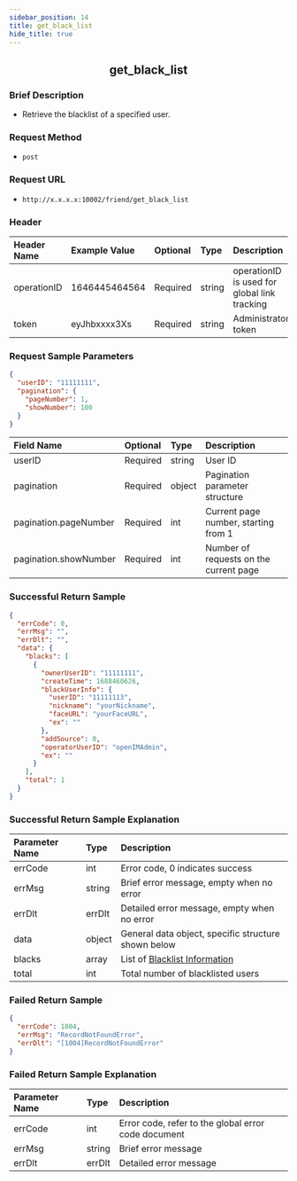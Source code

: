 ```yaml
---
sidebar_position: 14
title: get_black_list
hide_title: true
---
```


<center>

## get_black_list

</center>

### Brief Description
- Retrieve the blacklist of a specified user.

### Request Method
- `post`

### Request URL
- `http://x.x.x.x:10002/friend/get_black_list` 

### Header
| Header Name  | Example Value | Optional | Type   | Description                                                |
|:------------ |:------------- |:-------- |:------ |:---------------------------------------------------------- |
| operationID  | 1646445464564 | Required | string | operationID is used for global link tracking               |
| token        | eyJhbxxxx3Xs  | Required | string | Administrator token                                        |

### Request Sample Parameters

```json
{
  "userID": "11111111",
  "pagination": {
    "pageNumber": 1,
    "showNumber": 100
  }
}
```
| Field Name            | Optional | Type   | Description                                     |
|:--------------------- |:-------- |:------ |:------------------------------------------------ |
| userID                | Required | string | User ID                                          |
| pagination            | Required | object | Pagination parameter structure                  |
| pagination.pageNumber | Required | int    | Current page number, starting from 1            |
| pagination.showNumber | Required | int    | Number of requests on the current page           |

### Successful Return Sample

```json
{
  "errCode": 0,
  "errMsg": "",
  "errDlt": "",
  "data": {
    "blacks": [
      {
        "ownerUserID": "11111111",
        "createTime": 1688460626,
        "blackUserInfo": {
          "userID": "11111113",
          "nickname": "yourNickname",
          "faceURL": "yourFaceURL",
          "ex": ""
        },
        "addSource": 0,
        "operatorUserID": "openIMAdmin",
        "ex": ""
      }
    ],
    "total": 1
  }
}
```
### Successful Return Sample Explanation

| Parameter Name   | Type   | Description                                                                 |
|:---------------- |:------ |:--------------------------------------------------------------------------- |
| errCode          | int    | Error code, 0 indicates success                                             |
| errMsg           | string | Brief error message, empty when no error                                    |
| errDlt           | errDlt | Detailed error message, empty when no error                                 |
| data             | object | General data object, specific structure shown below                         |
| blacks           | array  | List of [Blacklist Information](/restapi/commonFields#blackinfo)    |
| total            | int    | Total number of blacklisted users                                           |

### Failed Return Sample

```json
{
  "errCode": 1004,
  "errMsg": "RecordNotFoundError",
  "errDlt": "[1004]RecordNotFoundError"
}
```
### Failed Return Sample Explanation

| Parameter Name | Type   | Description                                        |
|:-------------- |:------ |:-------------------------------------------------- |
| errCode        | int    | Error code, refer to the global error code document |
| errMsg         | string | Brief error message                                |
| errDlt         | errDlt | Detailed error message                             |
